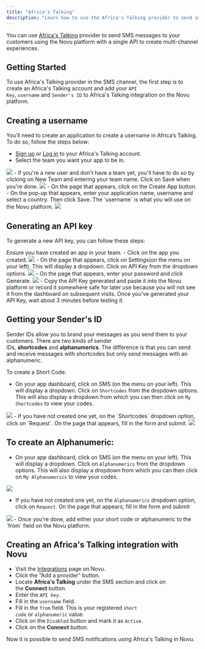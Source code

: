 ```yaml
---
title: "Africa's Talking"
description: "Learn how to use the Africa's Talking provider to send sms notifications using Novu"
---
```


You can use [Africa's Talking](https://africastalking.com/) provider to send SMS messages to your customers using the Novu platform with a single API to create multi-channel experiences.


## Getting Started

To use Africa's Talking provider in the SMS channel, the first step is to create an Africa's Talking account and add your `API Key`, `username` and `Sender's ID` to Africa's Talking integration on the Novu platform.

## Creating a username

You’ll need to create an application to create a username in Africa’s Talking. To do so, follow the steps below:

- [Sign up](https://account.africastalking.com/auth/register) or [Log in](https://account.africastalking.com/auth/login) to your Africa's Talking account.
- Select the team you want your app to be in.
<Frame caption="Select the team you want your app to be in."><img src="/images/channels-and-providers/sms/africas-talking/team-africa.png" /> </Frame>
- If you're a new user and don't have a team yet, you'll have to do so by clicking on New Team and entering your team name. Click on Save when you're done.
<Frame caption="If you're a new user and don't have a team yet, you'll have to do so by clicking on New Team and entering your team name. Click on Save when you're done."><img src="/images/channels-and-providers/sms/africas-talking/new-team.png" /> </Frame>
- On the page that appears, click on the Create App button.
- On the pop-up that appears, enter your application name, username and select a country. Then click Save. The `username` is what you will use on the Novu platform.
<Frame caption="Enter your application name, username and select a country"><img src="/images/channels-and-providers/sms/africas-talking/new app-africa-talking.png" /> </Frame>

## Generating an API key

To generate a new API key, you can follow these steps:

<Note>
Ensure you have created an app in your team.
</Note>
- Click on the app you created.
<Frame caption="Click on the app you created."><img src="/images/channels-and-providers/sms/africas-talking/new-created-app-africa.png" /> </Frame>
- On the page that appears, click on Settings(on the menu on your left). This will display a dropdown. Click on API Key from the dropdown options.
<Frame caption="Click on API Key from the dropdown options"><img src="/images/channels-and-providers/sms/africas-talking/api-key-africa.png" /> </Frame>
- On the page that appears, enter your password and click Generate.
<Frame caption="Enter your password and click Generate."><img src="/images/channels-and-providers/sms/africas-talking/image-57.png" /> </Frame>
- Copy the API Key generated and paste it into the Novu platform or record it somewhere safe for later use because you will not see it from the dashboard on subsequent visits.

<Note>
Once you've generated your API Key, wait about 3 minutes before testing it.
</Note>

## Getting your Sender's ID

Sender IDs allow you to brand your messages as you send them to your customers. There are two kinds of sender IDs, **shortcodes** and **alphanumerics**. The difference is that you can send and receive messages with shortcodes but only send messages with an alphanumeric.

To create a Short Code:

- On your app dashboard, click on SMS (on the menu on your left). This will display a dropdown. Click on `Shortcodes` from the dropdown options. This will also display a dropdown from which you can then click on `My Shortcodes` to view your codes.
<Frame caption="Click on `My Shortcodes` to view your codes"><img src="/images/channels-and-providers/sms/africas-talking/image-58.png" /> </Frame>
- If you have not created one yet, on the `Shortcodes` dropdown option, click on `Request`.
On the page that appears, fill in the form and submit.
<Frame caption="Fill in the form and submit to create shortcode"><img src="/images/channels-and-providers/sms/africas-talking/image-59.png" /> </Frame>


## To create an Alphanumeric:

- On your app dashboard, click on SMS (on the menu on your left). This will display a dropdown. Click on `Alphanumerics` from the dropdown options. This will also display a dropdown from which you can then click on `My Alphanumerics` to view your codes.
<Frame caption="Click on `My Alphanumerics` to view your codes"><img src="/images/channels-and-providers/sms/africas-talking/image-60.png" /> </Frame>

- If you have not created one yet, on the `Alphanumerics` dropdown option, click on `Request`.
On the page that appears, fill in the form and submit
<Frame caption="Click on request, fill in the form and submit"><img src="/images/channels-and-providers/sms/africas-talking/image-61.png" /> </Frame>
- Once you're done, add either your short code or alphanumeric to the `from` field on the Novu platform.

## Creating an Africa's Talking integration with Novu

- Visit the [Integrations](https://web.novu.co/integrations?utm_campaign=docs-africastalking) page on Novu.
- Click the "Add a provider" button.
- Locate **Africa's Talking** under the SMS section and click on the **Connect** button.
- Enter the `API key`.
- Fill in the `username` field.
- Fill in the `from` field. This is your registered `short code` or `alphanumeric` value.
- Click on the `Disabled` button and mark it as `Active`.
- Click on the **Connect** button.

Now it is possible to send SMS notifications using Africa's Talking in Novu.